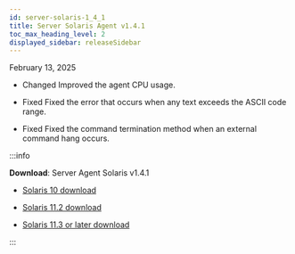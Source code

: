 ```yaml
---
id: server-solaris-1_4_1
title: Server Solaris Agent v1.4.1
toc_max_heading_level: 2
displayed_sidebar: releaseSidebar
---
```


February 13, 2025 

- <Status priority='1'>Changed</Status> Improved the agent CPU usage.

- <Status priority='0'>Fixed</Status> Fixed the error that occurs when any text exceeds the ASCII code range.

- <Status priority='0'>Fixed</Status> Fixed the command termination method when an external command hang occurs.

:::info 

**Download**: Server Agent Solaris v1.4.1

- [Solaris 10 download](https://repo.whatap.io/sunos/10/whatap-infra.1.4.1.sun10.SPARC.pkg.tar.gz)

- [Solaris 11.2 download](https://repo.whatap.io/sunos/11.2/whatap-infra.1.4.1.sun11.2.SPARC.pkg.tar.gz)

- [Solaris 11.3 or later download](https://repo.whatap.io/sunos/11/whatap-infra.1.4.1.sun11.SPARC.pkg.tar.gz)

:::
